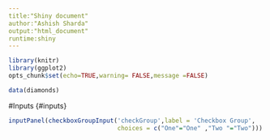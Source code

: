 ```yaml
---
title:"Shiny document"
author:"Ashish Sharda"
output:"html_document"
runtime:shiny
---
```


```r
library(knitr)
library(ggplot2)
opts_chunk$set(echo=TRUE,warning= FALSE,message =FALSE)

data(diamonds)
```

#Inputs {#inputs}

``` r
inputPanel(checkboxGroupInput('checkGroup',label = 'Checkbox Group',
                              choices = c("One"="One" ,"Two "="Two")))
```
